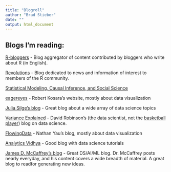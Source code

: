 ```yaml
---
title: "Blogroll"
author: "Brad Stieber"
date: ""
output: html_document
---
```


## Blogs I'm reading:

[R-bloggers](https://www.r-bloggers.com/)
    - Blog aggregator of content contributed by bloggers who write about R (in English). 

[Revolutions](http://blog.revolutionanalytics.com/)
    - Blog dedicated to news and information of interest to members of the R community.
    
[Statistical Modeling, Causal Inference, and Social Science](http://andrewgelman.com/)

[eagereyes](https://eagereyes.org/)
    - Robert Kosara's website, mostly about data visualization
    
[Julia Silge's blog](https://juliasilge.com/blog/)
    - Great blog about a wide array of data science topics
    
[Variance Explained](http://varianceexplained.org/)
    - David Robinson's (the data scientist, not the [basketball player](https://en.wikipedia.org/wiki/David_Robinson_(basketball))) blog on data science.
    
[FlowingData](https://flowingdata.com/)
    - Nathan Yau's blog, mostly about data visualization
    
[Analytics Vidhya](https://www.analyticsvidhya.com/blog/)
    - Good blog with data science tutorials

[James D. McCaffrey's blog](https://jamesmccaffrey.wordpress.com/)
    - Great DS/AI/ML blog. Dr. McCaffrey posts nearly everyday, and his content covers a wide breadth of material. A great blog to readfor generating new ideas.